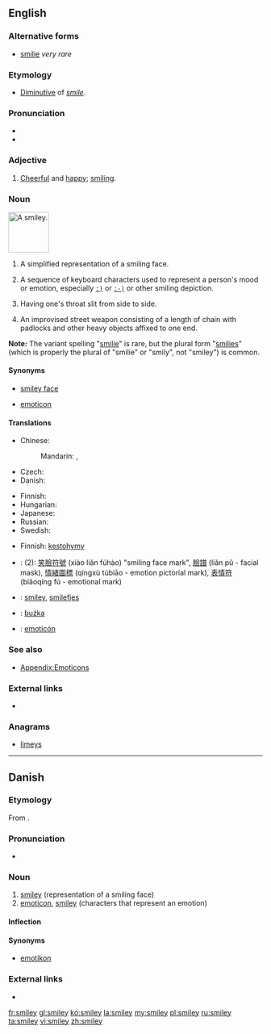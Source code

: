 ==English==
{{wikipedia}}

===Alternative forms===
* [[smilie]] ''very rare''

===Etymology===
* [[diminutive|Diminutive]] of ''[[smile]]''.

===Pronunciation===
* {{SAMPA|/"smaIli/}}
* {{rhymes|aɪli}}

===Adjective===
{{en-adj|smilier|smiliest}}

# [[cheerful|Cheerful]] and [[happy]]; [[smiling]].

===Noun===
[[Image:Smiley_head_happy.png|80px|thumb|A '''smiley'''.]]
{{en-noun|pl2=smilies}}

# {{rare}} A simplified representation of a smiling face.
# {{Internet}} A sequence of keyboard characters used to represent a person's mood or emotion, especially <tt>[[&nbsp;:)|:)]]</tt> or <tt>[[&nbsp;:-)|:-)]]</tt> or other smiling depiction.
# {{slang}} Having one's throat slit from side to side.
# {{rare}} An improvised street weapon consisting of a length of chain with padlocks and other heavy objects affixed to one end.

'''Note:''' The variant spelling "[[smilie]]" is rare, but the plural form "[[smilies]]" (which is properly the plural of "smilie" or "smily", not "smiley") is common.

====Synonyms====
* {{sense|representation of smiling face}} [[smiley face]]
* {{sense|characters that representation an emotion}} [[emoticon]]

====Translations====
{{trans-top|representation of a smiling face}}
* Chinese:
*: Mandarin: {{t|zh|笑臉|sc=Hani}}, {{t|zh|笑脸|tr=xiàoliǎn|sc=Hani}}
* Czech: {{t-|cs|smajlík|m}}
* Danish: {{t-|da|smiley|c}}
{{trans-mid}}
* Finnish: {{t+|fi|hymiö}}
* Hungarian: {{t|hu|mosoly}}
* Japanese: {{t|ja|スマイリー|tr=sumairī|sc=Jpan}}
* Russian: {{t|ru|смайлик|m|tr=smájlik|sc=Cyrl}}
* Swedish: {{t-|sv|smiley|c}}
{{trans-bottom}}

{{trans-see|emoticon}}

{{trans-top|slit throat}}
* Finnish: [[kestohymy]] {{qualifier|slang}}
{{trans-mid}}
{{trans-bottom}}

{{checktrans-top}}
* {{ttbc|zh}}: (2): [[笑]][[臉]][[符]][[號]] (xiào liǎn fúhào) "smiling face mark", [[臉]][[譜]] (liǎn pǔ - facial mask), [[情]][[緒]][[圖]][[標]] (qíngxù túbiāo - emotion pictorial mark), [[表]][[情]][[符]] (biǎoqíng fú - emotional mark)
* {{ttbc|no}}: [[smiley]], [[smilefjes]]
* {{ttbc|pl}}: [[buźka]] {{f}}
* {{ttbc|es}}: [[emoticón]]
{{trans-bottom}}

===See also===
* [[Appendix:Emoticons]]

===External links===
* {{pedialite}}

===Anagrams===
* [[limeys#English|limeys]]

----

==Danish==

===Etymology===
From {{etyl|en|da}} {{term|smiley|lang=en}}. {{defdate|1993}}

===Pronunciation===
* {{IPA|/smajli/|[ˈsmɑjli]|lang=da}}

===Noun===
{{da-noun|en|er|pl-indef-2=smileys}}

# [[smiley#English|smiley]] (representation of a smiling face)
# [[emoticon]], [[smiley#English|smiley]] (characters that represent an emotion)

====Inflection====
{{da-noun-infl|en|er}}

====Synonyms====
* {{sense|emoticon}} [[emotikon]]

===External links===
* {{pedialite|lang=da}}

[[fr:smiley]]
[[gl:smiley]]
[[ko:smiley]]
[[la:smiley]]
[[my:smiley]]
[[pl:smiley]]
[[ru:smiley]]
[[ta:smiley]]
[[vi:smiley]]
[[zh:smiley]]